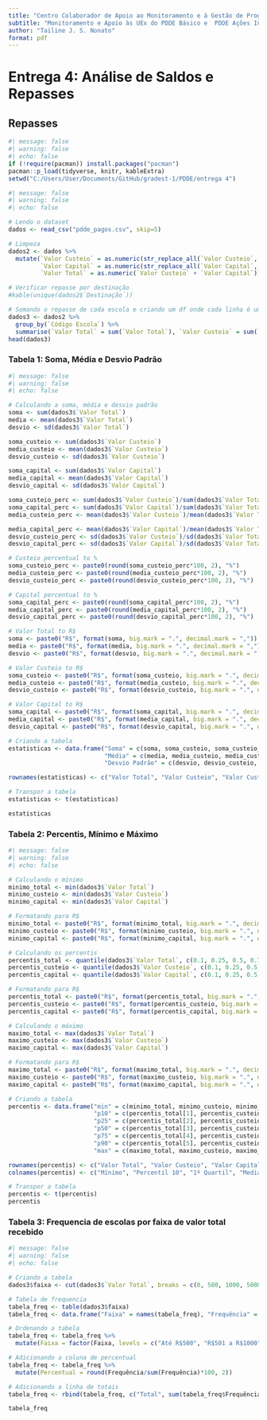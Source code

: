 ```yaml
---
title: "Centro Colaborador de Apoio ao Monitoramento e à Gestão de Programas Educacionais do Centro Oeste"
subtitle: "Monitoramento e Apoio às UEx do PDDE Básico e  PDDE Ações Integradas"
author: "Tailine J. S. Nonato"
format: pdf
---
```


# Entrega 4: Análise de Saldos e Repasses

## Repasses
```r
#| message: false
#| warning: false
#| echo: false
if (!require(pacman)) install.packages("pacman")
pacman::p_load(tidyverse, knitr, kableExtra)
setwd("C:/Users/User/Documents/GitHub/gradest-1/PDDE/entrega 4")
```


```r
#| message: false
#| warning: false
#| echo: false

# Lendo o dataset
dados <- read_csv("pdde_pagos.csv", skip=5) 

# Limpeza
dados2 <- dados %>%
  mutate(`Valor Custeio` = as.numeric(str_replace_all(`Valor Custeio`, "\\.", "")),
         `Valor Capital` = as.numeric(str_replace_all(`Valor Capital`, "\\.", "")),
         `Valor Total` = as.numeric(`Valor Custeio` + `Valor Capital`))

# Verificar repasse por destinação
#kable(unique(dados2$`Destinação`))

# Somando o repasse de cada escola e criando um df onde cada linha é uma escola
dados3 <- dados2 %>%
  group_by(`Código Escola`) %>%
  summarise(`Valor Total` = sum(`Valor Total`), `Valor Custeio` = sum(`Valor Custeio`), `Valor Capital` = sum(`Valor Capital`))
head(dados3)
```

### Tabela 1: Soma, Média e Desvio Padrão

```r
#| message: false
#| warning: false
#| echo: false

# Calculando a soma, média e desvio padrão
soma <- sum(dados3$`Valor Total`)
media <- mean(dados3$`Valor Total`)
desvio <- sd(dados3$`Valor Total`)

soma_custeio <- sum(dados3$`Valor Custeio`)
media_custeio <- mean(dados3$`Valor Custeio`)
desvio_custeio <- sd(dados3$`Valor Custeio`)

soma_capital <- sum(dados3$`Valor Capital`)
media_capital <- mean(dados3$`Valor Capital`)
desvio_capital <- sd(dados3$`Valor Capital`)

soma_custeio_perc <- sum(dados3$`Valor Custeio`)/sum(dados3$`Valor Total`)
soma_capital_perc <- sum(dados3$`Valor Capital`)/sum(dados3$`Valor Total`)
media_custeio_perc <- mean(dados3$`Valor Custeio`)/mean(dados3$`Valor Total`)

media_capital_perc <- mean(dados3$`Valor Capital`)/mean(dados3$`Valor Total`)
desvio_custeio_perc <- sd(dados3$`Valor Custeio`)/sd(dados3$`Valor Total`)
desvio_capital_perc <- sd(dados3$`Valor Capital`)/sd(dados3$`Valor Total`)

# Custeio percentual to %
soma_custeio_perc <- paste0(round(soma_custeio_perc*100, 2), "%")
media_custeio_perc <- paste0(round(media_custeio_perc*100, 2), "%")
desvio_custeio_perc <- paste0(round(desvio_custeio_perc*100, 2), "%")

# Capital percentual to %
soma_capital_perc <- paste0(round(soma_capital_perc*100, 2), "%")
media_capital_perc <- paste0(round(media_capital_perc*100, 2), "%")
desvio_capital_perc <- paste0(round(desvio_capital_perc*100, 2), "%")

# Valor Total to R$
soma <- paste0("R$", format(soma, big.mark = ".", decimal.mark = ","))
media <- paste0("R$", format(media, big.mark = ".", decimal.mark = ","))
desvio <- paste0("R$", format(desvio, big.mark = ".", decimal.mark = ","))

# Valor Custeio to R$
soma_custeio <- paste0("R$", format(soma_custeio, big.mark = ".", decimal.mark = ","))
media_custeio <- paste0("R$", format(media_custeio, big.mark = ".", decimal.mark = ","))
desvio_custeio <- paste0("R$", format(desvio_custeio, big.mark = ".", decimal.mark = ","))

# Valor Capital to R$
soma_capital <- paste0("R$", format(soma_capital, big.mark = ".", decimal.mark = ","))
media_capital <- paste0("R$", format(media_capital, big.mark = ".", decimal.mark = ","))
desvio_capital <- paste0("R$", format(desvio_capital, big.mark = ".", decimal.mark = ","))

# Criando a tabela
estatisticas <- data.frame("Soma" = c(soma, soma_custeio, soma_custeio_perc, soma_capital, soma_capital_perc),
                           "Média" = c(media, media_custeio, media_custeio_perc, media_capital, media_capital_perc),
                           "Desvio Padrão" = c(desvio, desvio_custeio, desvio_custeio_perc, desvio_capital, desvio_capital_perc))

rownames(estatisticas) <- c("Valor Total", "Valor Custeio", "Valor Custeio (%)", "Valor Capital", "Valor Capital (%)")

# Transpor a tabela
estatisticas <- t(estatisticas)

estatisticas
```	

### Tabela 2: Percentis, Mínimo e Máximo

```r
#| message: false
#| warning: false
#| echo: false

# Calculando o mínimo
minimo_total <- min(dados3$`Valor Total`)
minimo_custeio <- min(dados3$`Valor Custeio`)
minimo_capital <- min(dados3$`Valor Capital`)

# Formatando para R$
minimo_total <- paste0("R$", format(minimo_total, big.mark = ".", decimal.mark = ","))
minimo_custeio <- paste0("R$", format(minimo_custeio, big.mark = ".", decimal.mark = ","))
minimo_capital <- paste0("R$", format(minimo_capital, big.mark = ".", decimal.mark = ","))

# Calculando os percentis
percentis_total <- quantile(dados3$`Valor Total`, c(0.1, 0.25, 0.5, 0.75, 0.9))
percentis_custeio <- quantile(dados3$`Valor Custeio`, c(0.1, 0.25, 0.5, 0.75, 0.9))
percentis_capital <- quantile(dados3$`Valor Capital`, c(0.1, 0.25, 0.5, 0.75, 0.9))

# Formatando para R$
percentis_total <- paste0("R$", format(percentis_total, big.mark = ".", decimal.mark = ","))
percentis_custeio <- paste0("R$", format(percentis_custeio, big.mark = ".", decimal.mark = ","))
percentis_capital <- paste0("R$", format(percentis_capital, big.mark = ".", decimal.mark = ","))

# Calculando o máximo
maximo_total <- max(dados3$`Valor Total`)
maximo_custeio <- max(dados3$`Valor Custeio`)
maximo_capital <- max(dados3$`Valor Capital`)

# Formatando para R$
maximo_total <- paste0("R$", format(maximo_total, big.mark = ".", decimal.mark = ","))
maximo_custeio <- paste0("R$", format(maximo_custeio, big.mark = ".", decimal.mark = ","))
maximo_capital <- paste0("R$", format(maximo_capital, big.mark = ".", decimal.mark = ","))

# Criando a tabela
percentis <- data.frame("min" = c(minimo_total, minimo_custeio, minimo_capital),
                        "p10" = c(percentis_total[1], percentis_custeio[1], percentis_capital[1]),
                        "p25" = c(percentis_total[2], percentis_custeio[2], percentis_capital[2]),
                        "p50" = c(percentis_total[3], percentis_custeio[3], percentis_capital[3]),
                        "p75" = c(percentis_total[4], percentis_custeio[4], percentis_capital[4]),
                        "p90" = c(percentis_total[5], percentis_custeio[5], percentis_capital[5]),
                        "max" = c(maximo_total, maximo_custeio, maximo_capital))

rownames(percentis) <- c("Valor Total", "Valor Custeio", "Valor Capital")
colnames(percentis) <- c("Mínimo", "Percentil 10", "1º Quartil", "Mediana", "3º Quartil", "Percentil 90", "Máximo")

# Transpor a tabela
percentis <- t(percentis)
percentis

```

### Tabela 3: Frequencia de escolas por faixa de valor total recebido

```r
#| message: false
#| warning: false
#| echo: false

# Criando a tabela
dados3$faixa <- cut(dados3$`Valor Total`, breaks = c(0, 500, 1000, 5000, 10000, 20000, 35000, 50000, 80000, Inf), labels = c("Até R$500", "R$501 a R$1000", "R$1001 a R$5000", "R$5001 a R$10000", "R$10001 a R$20000", "R$20001 a R$35000", "R$35001 a R$50000", "R$50001 a R$80000","Mais de R$80000"))

# Tabela de frequencia
tabela_freq <- table(dados3$faixa)
tabela_freq <- data.frame("Faixa" = names(tabela_freq), "Frequência" = as.numeric(tabela_freq))

# Ordenando a tabela
tabela_freq <- tabela_freq %>%
  mutate(Faixa = factor(Faixa, levels = c("Até R$500", "R$501 a R$1000", "R$1001 a R$5000", "R$5001 a R$10000", "R$10001 a R$20000", "R$20001 a R$35000", "R$35001 a R$50000", "R$50001 a R$80000","Mais de R$80000")))

# Adicionando a coluna de percentual
tabela_freq <- tabela_freq %>%
  mutate(Percentual = round(Frequência/sum(Frequência)*100, 2))

# Adicionando a linha de totais
tabela_freq <- rbind(tabela_freq, c("Total", sum(tabela_freq$Frequência), sum(tabela_freq$Percentual)))

tabela_freq

```
